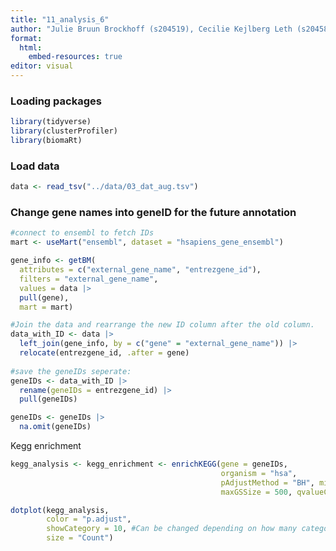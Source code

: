 ```yaml
---
title: "11_analysis_6"
author: "Julie Bruun Brockhoff (s204519), Cecilie Kejlberg Leth (s204584), Amalie Drud Nielsen (s204560), Chrysillis Hellemann Polhaus (s153664), Lise Lotte Eriksen (s154123)"
format: 
  html:
    embed-resources: true
editor: visual
---
```


### Loading packages 

```r
library(tidyverse)
library(clusterProfiler)
library(biomaRt)
```

### Load data

```r
data <- read_tsv("../data/03_dat_aug.tsv")
```

### Change gene names into geneID for the future annotation

```r
#connect to ensembl to fetch IDs
mart <- useMart("ensembl", dataset = "hsapiens_gene_ensembl") 

gene_info <- getBM(
  attributes = c("external_gene_name", "entrezgene_id"),  
  filters = "external_gene_name",
  values = data |>  
  pull(gene), 
  mart = mart)

#Join the data and rearrange the new ID column after the old column. 
data_with_ID <- data |> 
  left_join(gene_info, by = c("gene" = "external_gene_name")) |>
  relocate(entrezgene_id, .after = gene)
  
#save the geneIDs seperate:
geneIDs <- data_with_ID |> 
  rename(geneIDs = entrezgene_id) |>  
  pull(geneIDs) 

geneIDs <- geneIDs |> 
  na.omit(geneIDs)
```

Kegg enrichment

```r
kegg_analysis <- kegg_enrichment <- enrichKEGG(gene = geneIDs, 
                                               organism = "hsa", 
                                               pAdjustMethod = "BH", minGSSize = 10,
                                               maxGSSize = 500, qvalueCutoff = 0.05)

dotplot(kegg_analysis, 
        color = "p.adjust", 
        showCategory = 10, #Can be changed depending on how many categories we want 
        size = "Count")
```
